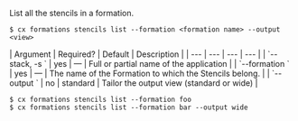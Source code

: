 List all the stencils in a formation.

<Tabs >
<Tab label="Usage">

```shell
$ cx formations stencils list --formation <formation name> --output <view>
```
</Tab>
    
<Tab label="arguments">
| Argument | Required? | Default | Description |
|  ---  |  ---  |  ---  |  ---  |
| `--stack, -s <application name>` | yes | — | Full or partial name of the application |
| `--formation <formation name>` | yes | — | The name of the Formation to which the Stencils belong. |
| `--output <view>` | no | standard | Tailor the output view (standard or wide) |
</Tab>
<Tab label="examples">

```shell
$ cx formations stencils list --formation foo 
$ cx formations stencils list --formation bar --output wide
```

</Tab>
</Tabs>